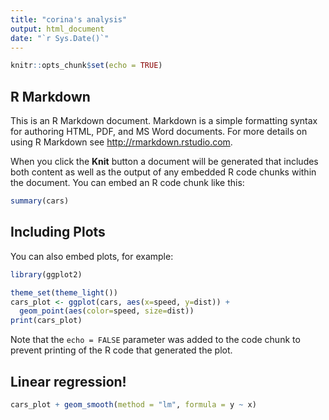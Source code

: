 ```yaml
---
title: "corina's analysis"
output: html_document
date: "`r Sys.Date()`"
---
```


```r
knitr::opts_chunk$set(echo = TRUE)
```

## R Markdown

This is an R Markdown document. Markdown is a simple formatting syntax for authoring HTML, PDF, and MS Word documents. For more details on using R Markdown see <http://rmarkdown.rstudio.com>.

When you click the **Knit** button a document will be generated that includes both content as well as the output of any embedded R code chunks within the document. You can embed an R code chunk like this:

```r
summary(cars)
```

## Including Plots

You can also embed plots, for example:

```r
library(ggplot2)

theme_set(theme_light())
cars_plot <- ggplot(cars, aes(x=speed, y=dist)) +
  geom_point(aes(color=speed, size=dist))
print(cars_plot)
```

Note that the `echo = FALSE` parameter was added to the code chunk to prevent printing of the R code that generated the plot.

## Linear regression!

```r
cars_plot + geom_smooth(method = "lm", formula = y ~ x)
```



